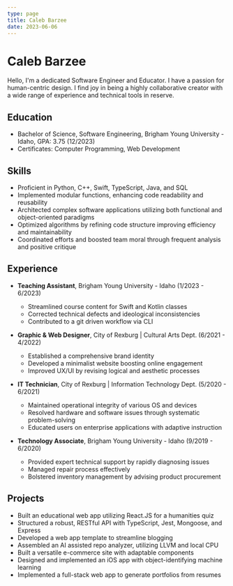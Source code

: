 ```yaml
---
type: page
title: Caleb Barzee
date: 2023-06-06
---
```


# Caleb Barzee

Hello, I'm a dedicated Software Engineer and Educator. I have a passion for human-centric design.
I find joy in being a highly collaborative creator with a wide range of experience and technical tools in reserve.

## Education

- Bachelor of Science, Software Engineering, Brigham Young University - Idaho, GPA: 3.75 (12/2023)
- Certificates: Computer Programming, Web Development

## Skills

- Proficient in Python, C++, Swift, TypeScript, Java, and SQL
- Implemented modular functions, enhancing code readability and reusability
- Architected complex software applications utilizing both functional and object-oriented paradigms
- Optimized algorithms by refining code structure improving efficiency and maintainability
- Coordinated efforts and boosted team moral through frequent analysis and positive critique

## Experience

- **Teaching Assistant**, Brigham Young University - Idaho (1/2023 - 6/2023)
  - Streamlined course content for Swift and Kotlin classes
  - Corrected technical defects and ideological inconsistencies
  - Contributed to a git driven workflow via CLI

- **Graphic & Web Designer**, City of Rexburg | Cultural Arts Dept. (6/2021 - 4/2022)
  - Established a comprehensive brand identity
  - Developed a minimalist website boosting online engagement
  - Improved UX/UI by revising logical and aesthetic processes

- **IT Technician**, City of Rexburg | Information Technology Dept. (5/2020 - 6/2021)
  - Maintained operational integrity of various OS and devices
  - Resolved hardware and software issues through systematic problem-solving
  - Educated users on enterprise applications with adaptive instruction

- **Technology Associate**, Brigham Young University - Idaho (9/2019 - 6/2020)
  - Provided expert technical support by rapidly diagnosing issues
  - Managed repair process effectively
  - Bolstered inventory management by advising product procurement

## Projects

- Built an educational web app utilizing React.JS for a humanities quiz
- Structured a robust, RESTful API with TypeScript, Jest, Mongoose, and Express
- Developed a web app template to streamline blogging
- Assembled an AI assisted repo analyzer, utilizing LLVM and local CPU
- Built a versatile e-commerce site with adaptable components
- Designed and implemented an iOS app with object-identifying machine learning
- Implemented a full-stack web app to generate portfolios from resumes
